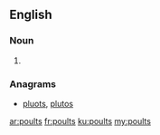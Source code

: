 ==English==

===Noun===
{{head|en|noun plural form}}

# {{plural of|poult|lang=en}}

===Anagrams===
* [[pluots#English|pluots]], [[plutos#English|plutos]]

[[ar:poults]]
[[fr:poults]]
[[ku:poults]]
[[my:poults]]